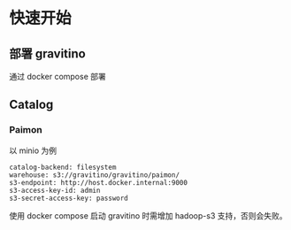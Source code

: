 # 快速开始

## 部署 gravitino

通过 docker compose 部署

## Catalog

### Paimon

以 minio 为例

```
catalog-backend: filesystem
warehouse: s3://gravitino/gravitino/paimon/
s3-endpoint: http://host.docker.internal:9000
s3-access-key-id: admin
s3-secret-access-key: password
```

使用 docker compose 启动 gravitino 时需增加 hadoop-s3 支持，否则会失败。

